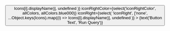

<Meta title="Components/Button" component={Button} />

<Preview>
	<Story name="Button" parameters={{ decorators: [withKnobs] }}>
		<Button
			intent={select('intent', ['primary', 'info', 'danger'])}
			fontSize={select('fontSize', Object.keys(fontSizes.desktop), 's2')}
			fontColor={select('fontColor', allColors, allColors.blue000)}
			iconColor={select('iconColor', allColors, allColors.blue000)}
			icon={select(
				'icon',
				['none', ...Object.keys(Icons).map((i) => Icons[i].displayName)],
				undefined
			)}
			iconRightColor={select('iconRightColor', allColors, allColors.blue000)}
			iconRight={select(
				'iconRight',
				['none', ...Object.keys(Icons).map((i) => Icons[i].displayName)],
				undefined
			)}
		>
			{text('Button Text', 'Run Query')}
		</Button>
	</Story>
</Preview>

<Props of={Button} />
